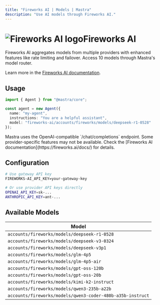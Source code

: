 ```yaml
---
title: "Fireworks AI | Models | Mastra"  
description: "Use AI models through Fireworks AI."
---
```



# <img src="https://models.dev/logos/fireworks-ai.svg" alt="Fireworks AI logo" className="inline w-8 h-8 mr-2 align-middle dark:invert dark:brightness-0 dark:contrast-200" />Fireworks AI

Fireworks AI aggregates models from multiple providers with enhanced features like rate limiting and failover. Access 10 models through Mastra's model router.

Learn more in the [Fireworks AI documentation](https://fireworks.ai/docs/).

## Usage

```typescript
import { Agent } from "@mastra/core";

const agent = new Agent({
  name: "my-agent",
  instructions: "You are a helpful assistant",
  model: "fireworks-ai/accounts/fireworks/models/deepseek-r1-0528"
});
```

<Callout type="info">
Mastra uses the OpenAI-compatible `/chat/completions` endpoint. Some provider-specific features may not be available. Check the [Fireworks AI documentation](https://fireworks.ai/docs/) for details.
</Callout>

## Configuration

```bash
# Use gateway API key
FIREWORKS-AI_API_KEY=your-gateway-key

# Or use provider API keys directly  
OPENAI_API_KEY=sk-...
ANTHROPIC_API_KEY=ant-...
```


## Available Models

| Model |
|-------|
| `accounts/fireworks/models/deepseek-r1-0528` |
| `accounts/fireworks/models/deepseek-v3-0324` |
| `accounts/fireworks/models/deepseek-v3p1` |
| `accounts/fireworks/models/glm-4p5` |
| `accounts/fireworks/models/glm-4p5-air` |
| `accounts/fireworks/models/gpt-oss-120b` |
| `accounts/fireworks/models/gpt-oss-20b` |
| `accounts/fireworks/models/kimi-k2-instruct` |
| `accounts/fireworks/models/qwen3-235b-a22b` |
| `accounts/fireworks/models/qwen3-coder-480b-a35b-instruct` |

